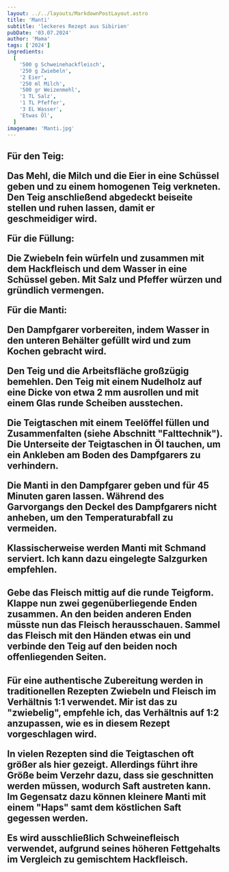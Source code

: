 ```yaml
---
layout: ../../layouts/MarkdownPostLayout.astro
title: 'Manti'
subtitle: 'leckeres Rezept aus Sibirien'
pubDate: '03.07.2024'
author: 'Mama'
tags: ['2024']
ingredients:
  [
    '500 g Schweinehackfleisch',
    '250 g Zwiebeln',
    '2 Eier',
    '250 ml Milch',
    '500 gr Weizenmehl',
    '1 TL Salz',
    '1 TL Pfeffer',
    '3 EL Wasser',
    'Etwas Öl',
  ]
imagename: 'Manti.jpg'
---
```



<H2 text="Zubereitung" />

Für den Teig:

Das Mehl, die Milch und die Eier in eine Schüssel geben und zu einem homogenen Teig verkneten. Den Teig anschließend abgedeckt beiseite stellen und ruhen lassen, damit er geschmeidiger wird.

Für die Füllung:

Die Zwiebeln fein würfeln und zusammen mit dem Hackfleisch und dem Wasser in eine Schüssel geben. Mit Salz und Pfeffer würzen und gründlich vermengen.

Für die Manti:

Den Dampfgarer vorbereiten, indem Wasser in den unteren Behälter gefüllt wird und zum Kochen gebracht wird.

Den Teig und die Arbeitsfläche großzügig bemehlen. Den Teig mit einem Nudelholz auf eine Dicke von etwa 2 mm ausrollen und mit einem Glas runde Scheiben ausstechen.

Die Teigtaschen mit einem Teelöffel füllen und Zusammenfalten (siehe Abschnitt "Falttechnik"). Die Unterseite der Teigtaschen in Öl tauchen, um ein Ankleben am Boden des Dampfgarers zu verhindern.

Die Manti in den Dampfgarer geben und für 45 Minuten garen lassen. Während des Garvorgangs den Deckel des Dampfgarers nicht anheben, um den Temperaturabfall zu vermeiden.

Klassischerweise werden Manti mit Schmand serviert. Ich kann dazu eingelegte Salzgurken empfehlen.

<H2 text="Die Falttechnik" />

Gebe das Fleisch mittig auf die runde Teigform. Klappe nun zwei gegenüberliegende Enden zusammen. An den beiden anderen Enden müsste nun das Fleisch herausschauen. Sammel das Fleisch mit den Händen etwas ein und verbinde den Teig auf den beiden noch offenliegenden Seiten.

<H2 text="Gut zu Wissen" />

Für eine authentische Zubereitung werden in traditionellen Rezepten Zwiebeln und Fleisch im Verhältnis 1:1 verwendet. Mir ist das zu "zwiebelig", empfehle ich, das Verhältnis auf 1:2 anzupassen, wie es in diesem Rezept vorgeschlagen wird.

In vielen Rezepten sind die Teigtaschen oft größer als hier gezeigt. Allerdings führt ihre Größe beim Verzehr dazu, dass sie geschnitten werden müssen, wodurch Saft austreten kann. Im Gegensatz dazu können kleinere Manti mit einem "Haps" samt dem köstlichen Saft gegessen werden.

Es wird ausschließlich Schweinefleisch verwendet, aufgrund seines höheren Fettgehalts im Vergleich zu gemischtem Hackfleisch.
